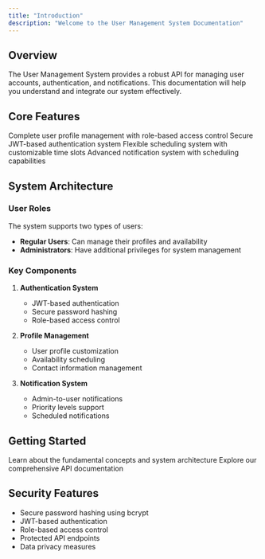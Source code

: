 ```yaml
---
title: "Introduction"
description: "Welcome to the User Management System Documentation"
---
```


## Overview

The User Management System provides a robust API for managing user accounts, authentication, and notifications. This documentation will help you understand and integrate our system effectively.

## Core Features

<CardGroup cols={2}>
  <Card
    title="User Management"
    icon="users"
    href="/concepts/users"
  >
    Complete user profile management with role-based access control
  </Card>
  <Card
    title="Authentication"
    icon="key"
    href="/api-reference/auth/login"
  >
    Secure JWT-based authentication system
  </Card>
  <Card
    title="Availability Management"
    icon="calendar"
    href="/concepts/availablity"
  >
    Flexible scheduling system with customizable time slots
  </Card>
  <Card
    title="Notification System"
    icon="bell"
    href="/concepts/notifications"
  >
    Advanced notification system with scheduling capabilities
  </Card>
</CardGroup>

## System Architecture

### User Roles

The system supports two types of users:
- **Regular Users**: Can manage their profiles and availability
- **Administrators**: Have additional privileges for system management

### Key Components

1. **Authentication System**
   - JWT-based authentication
   - Secure password hashing
   - Role-based access control

2. **Profile Management**
   - User profile customization
   - Availability scheduling
   - Contact information management

3. **Notification System**
   - Admin-to-user notifications
   - Priority levels support
   - Scheduled notifications

## Getting Started

<CardGroup cols={2}>
  <Card
    title="Core Concepts"
    icon="book"
    href="/concepts/users"
  >
    Learn about the fundamental concepts and system architecture
  </Card>
  <Card
    title="API Reference"
    icon="code"
    href="/api-reference/introduction"
  >
    Explore our comprehensive API documentation
  </Card>
</CardGroup>

## Security Features

- Secure password hashing using bcrypt
- JWT-based authentication
- Role-based access control
- Protected API endpoints
- Data privacy measures
